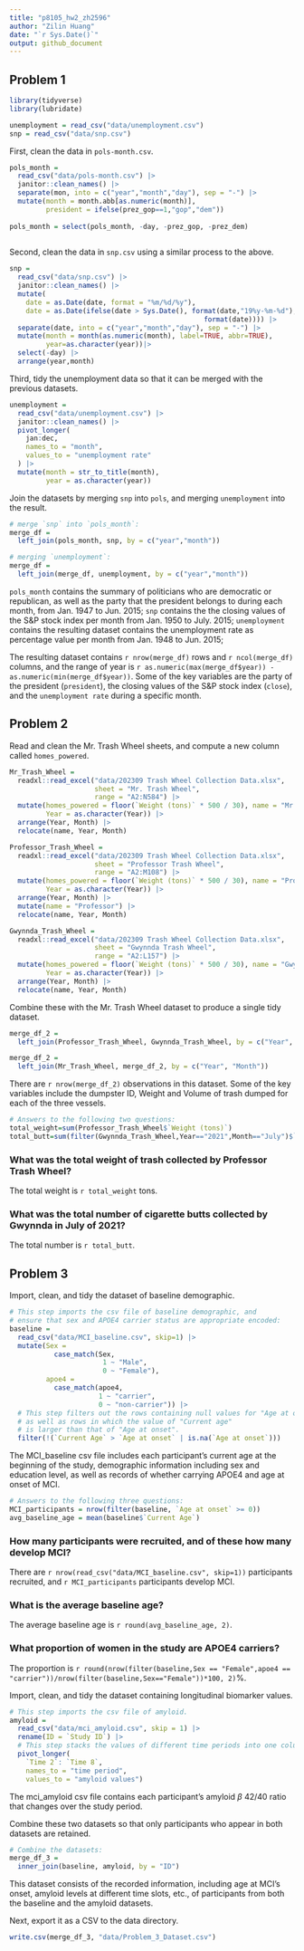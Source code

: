 ```yaml
---
title: "p8105_hw2_zh2596"
author: "Zilin Huang"
date: "`r Sys.Date()`"
output: github_document
---
```


## Problem 1

```r
library(tidyverse)
library(lubridate)
```

```r
unemployment = read_csv("data/unemployment.csv")
snp = read_csv("data/snp.csv")
```

First, clean the data in `pols-month.csv`.

```r
pols_month = 
  read_csv("data/pols-month.csv") |>
  janitor::clean_names() |>
  separate(mon, into = c("year","month","day"), sep = "-") |>
  mutate(month = month.abb[as.numeric(month)],
         president = ifelse(prez_gop==1,"gop","dem"))
  
pols_month = select(pols_month, -day, -prez_gop, -prez_dem)
  
```

Second, clean the data in `snp.csv` using a similar process to the above.

```r
snp = 
  read_csv("data/snp.csv") |>
  janitor::clean_names() |>  
  mutate(
    date = as.Date(date, format = "%m/%d/%y"),
    date = as.Date(ifelse(date > Sys.Date(), format(date,"19%y-%m-%d"),
                                                format(date)))) |>
  separate(date, into = c("year","month","day"), sep = "-") |>
  mutate(month = month(as.numeric(month), label=TRUE, abbr=TRUE),
         year=as.character(year))|>
  select(-day) |>
  arrange(year,month)
```

Third, tidy the unemployment data so that it can be merged with the previous datasets.

```r
unemployment =
  read_csv("data/unemployment.csv") |>
  janitor::clean_names() |>
  pivot_longer(
    jan:dec,
    names_to = "month",
    values_to = "unemployment rate"
  ) |>
  mutate(month = str_to_title(month),
         year = as.character(year))
```

Join the datasets by merging `snp` into `pols`, and merging `unemployment` into the result.

```r
# merge `snp` into `pols_month`:
merge_df =
  left_join(pols_month, snp, by = c("year","month"))

# merging `unemployment`:
merge_df = 
  left_join(merge_df, unemployment, by = c("year","month"))
```

`pols_month` contains the summary of politicians who are democratic or republican, as well as the party that the president belongs to during each month, from Jan. 1947 to Jun. 2015;
`snp` contains the the closing values of the S&P stock index per month from Jan. 1950 to July. 2015;
`unemployment` contains the resulting dataset contains the unemployment rate as percentage value per month from Jan. 1948 to Jun. 2015;

The resulting dataset contains `r nrow(merge_df)` rows and `r ncol(merge_df)` columns, and the range of year is `r as.numeric(max(merge_df$year)) - as.numeric(min(merge_df$year))`. Some of the key variables are the party of the president (`president`), the closing values of the S&P stock index (`close`), and the `unemployment rate` during a specific month.

## Problem 2

Read and clean the Mr. Trash Wheel sheets, and compute a new column called `homes_powered`.

```r
Mr_Trash_Wheel = 
  readxl::read_excel("data/202309 Trash Wheel Collection Data.xlsx", 
                     sheet = "Mr. Trash Wheel",
                     range = "A2:N584") |>
  mutate(homes_powered = floor(`Weight (tons)` * 500 / 30), name = "Mr.Trash", 
         Year = as.character(Year)) |>
  arrange(Year, Month) |>
  relocate(name, Year, Month)
```

```r
Professor_Trash_Wheel = 
  readxl::read_excel("data/202309 Trash Wheel Collection Data.xlsx", 
                     sheet = "Professor Trash Wheel",
                     range = "A2:M108") |>
  mutate(homes_powered = floor(`Weight (tons)` * 500 / 30), name = "Professor",
         Year = as.character(Year)) |>
  arrange(Year, Month) |>
  mutate(name = "Professor") |>
  relocate(name, Year, Month)
```

```r
Gwynnda_Trash_Wheel = 
  readxl::read_excel("data/202309 Trash Wheel Collection Data.xlsx", 
                     sheet = "Gwynnda Trash Wheel",
                     range = "A2:L157") |>
  mutate(homes_powered = floor(`Weight (tons)` * 500 / 30), name = "Gwynnda",
         Year = as.character(Year)) |>
  arrange(Year, Month) |>
  relocate(name, Year, Month)
```

Combine these with the Mr. Trash Wheel dataset to produce a single tidy dataset.

```r
merge_df_2 =
  left_join(Professor_Trash_Wheel, Gwynnda_Trash_Wheel, by = c("Year", "Month"))

merge_df_2 = 
  left_join(Mr_Trash_Wheel, merge_df_2, by = c("Year", "Month"))
```

There are `r nrow(merge_df_2)` observations in this dataset. Some of the key variables include the dumpster ID, Weight and Volume of trash dumped for each of the three vessels. 

```r
# Answers to the following two questions:
total_weight=sum(Professor_Trash_Wheel$`Weight (tons)`)
total_butt=sum(filter(Gwynnda_Trash_Wheel,Year=="2021",Month=="July")$`Cigarette Butts`)
```

### What was the total weight of trash collected by Professor Trash Wheel?

The total weight is `r total_weight` tons.

### What was the total number of cigarette butts collected by Gwynnda in July of 2021?

The total number is `r total_butt`.

## Problem 3

Import, clean, and tidy the dataset of baseline demographic.

```r
# This step imports the csv file of baseline demographic, and 
# ensure that sex and APOE4 carrier status are appropriate encoded:
baseline = 
  read_csv("data/MCI_baseline.csv", skip=1) |>
  mutate(Sex = 
           case_match(Sex,
                       1 ~ "Male",
                       0 ~ "Female"),
         apoe4 = 
           case_match(apoe4,
                      1 ~ "carrier",
                      0 ~ "non-carrier")) |>
  # This step filters out the rows containing null values for "Age at onset",
  # as well as rows in which the value of "Current age" 
  # is larger than that of "Age at onset".
  filter(!(`Current Age` > `Age at onset` | is.na(`Age at onset`)))

```

The MCI_baseline csv file includes each participant's current age at the beginning of the study, demographic information including sex and education level, as well as records of whether carrying APOE4 and age at onset of MCI.

```r
# Answers to the following three questions:
MCI_participants = nrow(filter(baseline, `Age at onset` >= 0))
avg_baseline_age = mean(baseline$`Current Age`)
```

### How many participants were recruited, and of these how many develop MCI? 

There are `r nrow(read_csv("data/MCI_baseline.csv", skip=1))` participants recruited, and `r MCI_participants` participants develop MCI.

### What is the average baseline age?

The average baseline age is `r round(avg_baseline_age, 2)`.

### What proportion of women in the study are APOE4 carriers?

The proportion is `r round(nrow(filter(baseline,Sex == "Female",apoe4 == "carrier"))/nrow(filter(baseline,Sex=="Female"))*100, 2)`%.

Import, clean, and tidy the dataset containing longitudinal biomarker values.

```r
# This step imports the csv file of amyloid.
amyloid = 
  read_csv("data/mci_amyloid.csv", skip = 1) |>
  rename(ID = `Study ID`) |>
  # This step stacks the values of different time periods into one column.
  pivot_longer(
    `Time 2`: `Time 8`,
    names_to = "time period", 
    values_to = "amyloid values")
```

The mci_amyloid csv file contains each participant's amyloid $\beta$ 42/40 ratio that changes over the study period.

Combine these two datasets so that only participants who appear in both datasets are retained.

```r
# Combine the datasets:
merge_df_3 = 
  inner_join(baseline, amyloid, by = "ID")
```

This dataset consists of the recorded information, including age at MCI's onset, amyloid levels at different time slots, etc., of participants from both the baseline and the amyloid datasets.

Next, export it as a CSV to the data directory.

```r
write.csv(merge_df_3, "data/Problem_3_Dataset.csv")
```



